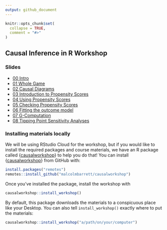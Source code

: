 ```yaml
---
output: github_document
---
```


<!-- README.md is generated from README.Rmd. Please edit that file -->

```r
knitr::opts_chunk$set(
  collapse = TRUE,
  comment = "#>"
)
```

## Causal Inference in R Workshop

### Slides
* [00 Intro](https://causal-inference-r-workshop.netlify.app/00-intro.html)
* [01 Whole Game](https://causal-inference-r-workshop.netlify.app/01-causal_modeling_whole_game.html)
* [02 Causal Diagrams](https://causal-inference-r-workshop.netlify.app/02-dags.html)
* [03 Introduction to Propensity Scores](https://causal-inference-r-workshop.netlify.app/03-pscores.html)
* [04 Using Propensity Scores](https://causal-inference-r-workshop.netlify.app/04-using-pscores.html)
* [05 Checking Propensity Scores](https://causal-inference-r-workshop.netlify.app/05-pscore-diagnostics.html)
* [06 Fitting the outcome model](https://causal-inference-r-workshop.netlify.app/06-outcome-model.html)
* [07 G-Computation](https://causal-inference-r-workshop.netlify.app/07-g-computation.html)
* [08 Tipping Point Sensitivity Analyses](https://causal-inference-r-workshop.netlify.app/08-tipr.html)

### Installing materials locally

We will be using RStudio Cloud for the workshop, but if you would like to install the required packages and course materials, we have an R package called {[causalworkshop](https://github.com/malcolmbarrett/causalworkshop)} to help you do that! You can install {[causalworkshop](https://github.com/malcolmbarrett/causalworkshop)} from GitHub with:

``` r
install.packages("remotes")
remotes::install_github("malcolmbarrett/causalworkshop")
```

Once you've installed the package, install the workshop with

``` r
causalworkshop::install_workshop()
```

By default, this package downloads the materials to a conspicuous place like your Desktop. You can also tell `install_workshop()` exactly where to put the materials:

``` r
causalworkshop::install_workshop("a/path/on/your/computer")
```
